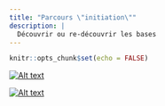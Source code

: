 ```yaml
---
title: "Parcours \"initiation\""
description: |
  Découvrir ou re-découvrir les bases
---
```


```r
knitr::opts_chunk$set(echo = FALSE)
```

[![Alt text](img/premiers_pas_banner.png)](https://codons.netlify.app/posts/premiers-pas-avec-r/)

[![Alt text](img/manipulation_donnees_tidyverse_banner.png)](https://codons.netlify.app/posts/premiers-pas-avec-r/)
